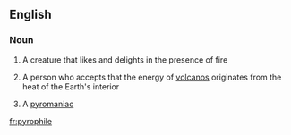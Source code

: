 ==English==

===Noun===
{{en-noun}}
# A creature that likes and delights in the presence of fire
# {{context|dated|rare}} A person who accepts that the energy of [[volcano]]s originates from the heat of the Earth's interior
# A [[pyromaniac]]

[[fr:pyrophile]]
